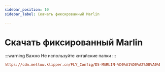 ```yaml
---
sidebar_position: 10
sidebar_label: Скачать фиксированный Marlin

---
```


# Скачать фиксированный Marlin

:::warning Важно
Не используйте китайские папки
:::

```cfg
https://cdn.mellow.klipper.cn/FLY_Config/D5-MARLIN-%D0%A1%D0%A2%D0%A0%D0%9E%D0%9A%D0%9E%D0%97%D0%9D%D0%90%D0%A7%D0%95%D0%9D%D0%9D%D0%AB%D0%99.zip
```

